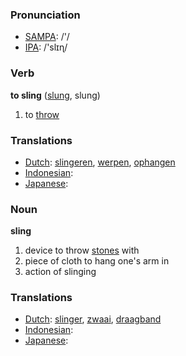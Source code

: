 === Pronunciation ===
*[[w:SAMPA|SAMPA]]: /'/
*[[w:IPA|IPA]]: /'slɪɳ/

=== Verb ===

'''to sling''' ([[slung]], slung)

# to [[throw]]

=== Translations ===
*[[Dutch]]: [[slingeren]], [[werpen]], [[ophangen]]
*[[Indonesian]]: [[]]
*[[Japanese]]: [[]]

=== Noun ===

'''sling'''

# device to throw [[stone]]s with
# piece of cloth to hang one's arm in
# action of slinging

=== Translations ===
*[[Dutch]]: [[slinger]], [[zwaai]], [[draagband]]
*[[Indonesian]]: [[]]
*[[Japanese]]: [[]]